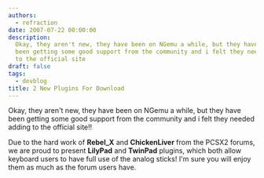 ```yaml
---
authors:
  - refraction
date: 2007-07-22 00:00:00
description:
  Okay, they aren't new, they have been on NGemu a while, but they have
  been getting some good support from the community and i felt they needed adding
  to the official site
draft: false
tags:
  - devblog
title: 2 New Plugins For Download
---
```


Okay, they aren't new, they have been on NGemu a while, but they have
been getting some good support from the community and i felt they needed
adding to the official site!!

<!-- truncate -->

Due to the hard work of **Rebel_X** and **ChickenLiver** from the PCSX2
forums, we are proud to present **LilyPad** and **TwinPad** plugins,
which both allow keyboard users to have full use of the analog sticks!
I'm sure you will enjoy them as much as the forum users have.
